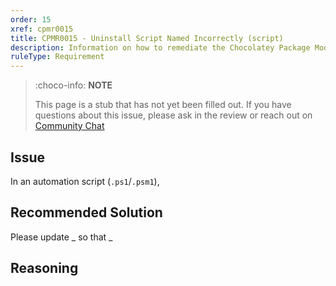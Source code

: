 ```yaml
---
order: 15
xref: cpmr0015
title: CPMR0015 - Uninstall Script Named Incorrectly (script)
description: Information on how to remediate the Chocolatey Package Moderation Rule 0015
ruleType: Requirement
---
```


<PackageValidatorRuleRequirement />

> :choco-info: **NOTE**
>
> This page is a stub that has not yet been filled out. If you have questions about this issue, please ask in the review or reach out on [Community Chat](https://ch0.co/community)

## Issue

In an automation script (`.ps1`/`.psm1`),

## Recommended Solution

Please update _ so that _

## Reasoning
